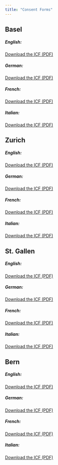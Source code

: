 ```yaml
---
title: "Consent Forms"
---
```



## Basel

##### English:

[Download the ICF (PDF)](files/IC_RETUNE_EN_V1.1_USB_clean.pdf){target="_blank"}

##### German:

[Download the ICF (PDF)](files/IC_RETUNE_DE_V1.1_USB_clean.pdf){target="_blank"}

##### French:

[Download the ICF (PDF)](files/IC_RETUNE_FR_V1.1_USB_clean.pdf){target="_blank"}

##### Italian:

[Download the ICF (PDF)](files/IC_RETUNE_IT_V1.1_USB_clean.pdf){target="_blank"}


## Zurich

##### English:

[Download the ICF (PDF)](files/IC_RETUNE_EN_V1.1_USZ_clean.pdf){target="_blank"}

##### German:

[Download the ICF (PDF)](files/IC_RETUNE_DE_V1.1_USZ_clean.pdf){target="_blank"}

##### French:

[Download the ICF (PDF)](files/IC_RETUNE_FR_V1.1_USZ_clean.pdf){target="_blank"}

##### Italian:

[Download the ICF (PDF)](files/IC_RETUNE_IT_V1.1_USZ_clean.pdf){target="_blank"}


## St. Gallen

##### English:

[Download the ICF (PDF)](files/IC_RETUNE_EN_V1.1_SG_clean.pdf){target="_blank"}

##### German:

[Download the ICF (PDF)](files/IC_RETUNE_DE_V1.1_SG_clean.pdf){target="_blank"}

##### French:

[Download the ICF (PDF)](files/IC_RETUNE_FR_V1.1_SG_clean.pdf){target="_blank"}

##### Italian:

[Download the ICF (PDF)](files/IC_RETUNE_IT_V1.1_SG_clean.pdf){target="_blank"}


## Bern

##### English:

[Download the ICF (PDF)](files/IC_RETUNE_EN_V1.1_BE_clean.pdf){target="_blank"}

##### German:

[Download the ICF (PDF)](files/IC_RETUNE_DE_V1.1_BE_clean.pdf){target="_blank"}

##### French:

[Download the ICF (PDF)](files/IC_RETUNE_FR_V1.1_BE_clean.pdf){target="_blank"}

##### Italian:

[Download the ICF (PDF)](files/IC_RETUNE_IT_V1.1_BE_clean.pdf){target="_blank"}
